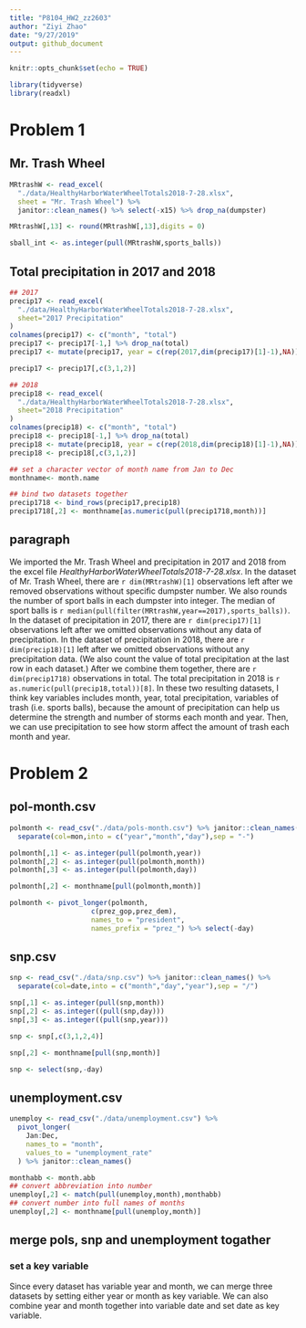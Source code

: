 ```yaml
---
title: "P8104_HW2_zz2603"
author: "Ziyi Zhao"
date: "9/27/2019"
output: github_document
---
```


```r
knitr::opts_chunk$set(echo = TRUE)

library(tidyverse)
library(readxl)

```


# Problem 1
## Mr. Trash Wheel
```r
MRtrashW <- read_excel(
  "./data/HealthyHarborWaterWheelTotals2018-7-28.xlsx",
  sheet = "Mr. Trash Wheel") %>% 
  janitor::clean_names() %>% select(-x15) %>% drop_na(dumpster)

MRtrashW[,13] <- round(MRtrashW[,13],digits = 0)

sball_int <- as.integer(pull(MRtrashW,sports_balls))

```

## Total precipitation in 2017 and 2018 
```r
## 2017
precip17 <- read_excel(
  "./data/HealthyHarborWaterWheelTotals2018-7-28.xlsx",
  sheet="2017 Precipitation"
)
colnames(precip17) <- c("month", "total")
precip17 <- precip17[-1,] %>% drop_na(total)
precip17 <- mutate(precip17, year = c(rep(2017,dim(precip17)[1]-1),NA))

precip17 <- precip17[,c(3,1,2)]

## 2018
precip18 <- read_excel(
  "./data/HealthyHarborWaterWheelTotals2018-7-28.xlsx",
  sheet="2018 Precipitation"
)
colnames(precip18) <- c("month", "total")
precip18 <- precip18[-1,] %>% drop_na(total)
precip18 <- mutate(precip18, year = c(rep(2018,dim(precip18)[1]-1),NA))
precip18 <- precip18[,c(3,1,2)]

## set a character vector of month name from Jan to Dec
monthname<- month.name

## bind two datasets together
precip1718 <- bind_rows(precip17,precip18)
precip1718[,2] <- monthname[as.numeric(pull(precip1718,month))]

```

## paragraph
We imported the Mr. Trash Wheel and precipitation in 2017 and 2018 from the excel file *HealthyHarborWaterWheelTotals2018-7-28.xlsx*. In the dataset of Mr. Trash Wheel, there are `r dim(MRtrashW)[1]` observations left after we removed observations without specific dumpster number. We also rounds the number of sport balls in each dumpster into integer. The median of sport balls is `r median(pull(filter(MRtrashW,year==2017),sports_balls))`. In the dataset of precipitation in 2017, there are `r dim(precip17)[1]` observations left after we omitted observations without any data of precipitation. In the dataset of precipitation in 2018, there are `r dim(precip18)[1]` left after we omitted observations without any precipitation data. (We also count the value of total precipitation at the last row in each dataset.) After we combine them together, there are `r dim(precip1718)` observations in total. The total precipitation in 2018 is `r as.numeric(pull(precip18,total))[8]`. In these two resulting datasets, I think key variables includes month, year, total precipitation, variables of trash (i.e. sports balls), because the amount of precipitation can help us determine the strength and number of storms each month and year. Then, we can use precipitation to see how storm affect the amount of trash each month and year.    

# Problem 2
## pol-month.csv
```r
polmonth <- read_csv("./data/pols-month.csv") %>% janitor::clean_names() %>%
  separate(col=mon,into = c("year","month","day"),sep = "-")

polmonth[,1] <- as.integer(pull(polmonth,year))
polmonth[,2] <- as.integer(pull(polmonth,month))
polmonth[,3] <- as.integer(pull(polmonth,day))

polmonth[,2] <- monthname[pull(polmonth,month)]

polmonth <- pivot_longer(polmonth,
                    c(prez_gop,prez_dem),
                    names_to = "president",
                    names_prefix = "prez_") %>% select(-day)
```

## snp.csv
```r
snp <- read_csv("./data/snp.csv") %>% janitor::clean_names() %>% 
  separate(col=date,into = c("month","day","year"),sep = "/")

snp[,1] <- as.integer(pull(snp,month))
snp[,2] <- as.integer((pull(snp,day)))
snp[,3] <- as.integer((pull(snp,year)))

snp <- snp[,c(3,1,2,4)]

snp[,2] <- monthname[pull(snp,month)]

snp <- select(snp,-day)

```

## unemployment.csv
```r
unemploy <- read_csv("./data/unemployment.csv") %>% 
  pivot_longer(
    Jan:Dec,
    names_to = "month",
    values_to = "unemployment_rate"
  ) %>% janitor::clean_names()

monthabb <- month.abb
## convert abbreviation into number
unemploy[,2] <- match(pull(unemploy,month),monthabb)
## convert number into full names of months
unemploy[,2] <- monthname[pull(unemploy,month)]

```

## merge pols, snp and unemployment togather
### set a key variable
Since every dataset has variable year and month, we can merge three datasets by setting either year or month as key variable. We can also combine year and month together into variable date and set date as key variable.
```r




```




